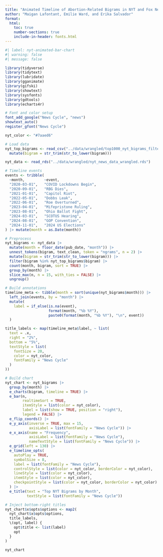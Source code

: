 ```yaml
---
title: "Animated Timeline of Abortion-Related Bigrams in NYT and Fox News (2020–2024)"
author: "Maigan Lafontant, Emilie Ward, and Erika Salvador"
format:
  html:
    toc: true
    number-sections: true
    include-in-header: fonts.html
---
```


```r
#| label: nyt-animated-bar-chart
#| warning: false
#| message: false

library(tidyverse)
library(tidytext)
library(lubridate)
library(gganimate)
library(gifski)
library(showtext)
library(sysfonts)
library(gdtools)
library(echarts4r)

# Font and color setup
font_add_google("News Cycle", "news")
showtext_auto()
register_gfont("News Cycle")

nyt_color <- "#7aaed6"

# Load data
nyt_top_bigrams <- read_csv("../data/wrangled/top1000_nyt_bigrams_filtered.csv") |> 
  mutate(bigram = str_trim(str_to_lower(bigram)))

nyt_data <- read_rds("../data/wrangled/nyt_news_data_wrangled.rds")

# Timeline events
events <- tribble(
  ~month,         ~event,
  "2020-03-01",   "COVID Lockdowns Begin",
  "2020-09-01",   "RBG Dies",
  "2021-01-01",   "Capitol Riot",
  "2022-05-01",   "Dobbs Leak",
  "2022-06-01",   "Roe Overturned",
  "2023-04-01",   "Mifepristone Ruling",
  "2023-08-01",   "Ohio Ballot Fight",
  "2024-03-01",   "SCOTUS Hearing",
  "2024-08-01",   "GOP Convention",
  "2024-11-01",   "2024 US Elections"
) |> mutate(month = as.Date(month))

# Preprocess
nyt_bigrams <- nyt_data |> 
  mutate(month = floor_date(pub_date, "month")) |>
  unnest_tokens(bigram, text_clean, token = "ngrams", n = 2) |>
  mutate(bigram = str_trim(str_to_lower(bigram))) |>
  filter(bigram %in% nyt_top_bigrams$bigram) |>
  count(month, bigram, sort = TRUE) |>
  group_by(month) |>
  slice_max(n, n = 15, with_ties = FALSE) |> 
  ungroup()

# Build annotations
timeline_meta <- tibble(month = sort(unique(nyt_bigrams$month))) |>
  left_join(events, by = "month") |>
  mutate(
    label = if_else(is.na(event),
                    format(month, "%b %Y"),
                    paste0(format(month, "%b %Y"), "\n", event))
  )

title_labels <- map(timeline_meta$label, ~ list(
  text = .x,
  right = "2%",
  bottom = "5%",
  textStyle = list(
    fontSize = 20,
    color = nyt_color,
    fontFamily = "News Cycle"
  )
))

# Build chart
nyt_chart <- nyt_bigrams |>
  group_by(month) |>
  e_charts(bigram, timeline = TRUE) |>
  e_bar(n,
        realtimeSort = TRUE,
        itemStyle = list(color = nyt_color),
        label = list(show = TRUE, position = "right"),
        legend = FALSE) |>
  e_flip_coords() |>
  e_y_axis(inverse = TRUE, max = 15,
           axisLabel = list(fontFamily = "News Cycle")) |>
  e_x_axis(name = "Frequency",
           axisLabel = list(fontFamily = "News Cycle"),
           nameTextStyle = list(fontFamily = "News Cycle")) |>
  e_grid(left = 130) |>
  e_timeline_opts(
    autoPlay = TRUE,
    symbolSize = 8,
    label = list(fontFamily = "News Cycle"),
    controlStyle = list(color = nyt_color, borderColor = nyt_color),
    lineStyle = list(color = nyt_color),
    itemStyle = list(color = nyt_color),
    checkpointStyle = list(color = nyt_color, borderColor = nyt_color)
  ) |>
  e_title(text = "Top NYT Bigrams by Month",
          textStyle = list(fontFamily = "News Cycle"))

# Inject bottom-right titles
nyt_chart$x$opts$options <- map2(
  nyt_chart$x$opts$options,
  title_labels,
  \(opt, label) {
    opt$title <- list(label)
    opt
  }
)

nyt_chart

```

